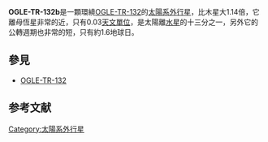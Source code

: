 {{Infobox Planet
| bgcolour = #A0B0FF
| name = OGLE-TR-132b
| discovery = yes
| discovered = 14  2004.四月
| discovery_method =凌日法
| discoverer = Bouchy et al.
| semimajor = 0.0306 ± 0.0008 [[天文單位|AU]] 
| eccentricity = 0
| period = 1.689868 ± 0.000003 [[天|d]]<ref name="Gillon">{{cite journal | url=http://www.aanda.org/index.php?option=article&access=standard&Itemid=129&url=/articles/aa/abs/2007/17/aa6367-06/aa6367-06.html | author=Gillon et al. | title=The transiting planet OGLE-TR-132b revisited with new spectroscopy and deconvolution photometry | journal=[[Astronomy_and_Astrophysics|Astronomy and Astrophysics]] | volume=466 | year=2007 | pages=743-748 | deadurl=yes | archiveurl=https://web.archive.org/web/20100611224832/http://www.aanda.org/index.php?option=article&access=standard&Itemid=129&url=%2Farticles%2Faa%2Fabs%2F2007%2F17%2Faa6367-06%2Faa6367-06.html | archivedate=2010-06-11 | access-date=2017-09-05 }}（[http://xxx.lanl.gov/abs/astro-ph/0702192v3 web Preprint]）</ref>
| inclination = 85 ± 1.0°
| angular_dist = 0.02 [[角秒|mas]]
| physical_characteristics = yes
| mean_radius = 1.18 ± 0.07 [[Jupiter_radius|''R''<sub>J</sub>]]<ref name="Gillon"/>
| mass = 1.14 ± 0.12 [[Jupiter_mass|''M''<sub>J</sub>]]<ref name="Gillon"/>
}}
'''OGLE-TR-132b'''是一顆環繞[[OGLE-TR-132|OGLE-TR-132]]的[[太陽系外行星|太陽系外行星]]，比木星大1.14倍，它離母恆星非常的近，只有0.03[[天文單位|天文單位]]，是太陽離[[水星|水星]]的十三分之一，另外它的公轉週期也非常的短，只有約1.6地球日。
== 參見 ==
*[[OGLE-TR-132|OGLE-TR-132]]
{{太陽系外行星小作品}}
== 参考文献 ==
<div class="references-small">
<references />
</div>

[[Category:太陽系外行星|Category:太陽系外行星]]